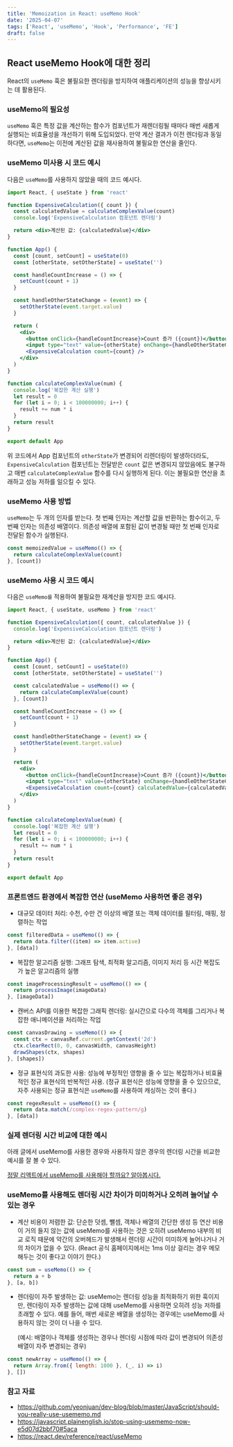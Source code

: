 ```yaml
---
title: 'Memoization in React: useMemo Hook'
date: '2025-04-07'
tags: ['React', 'useMemo', 'Hook', 'Performance', 'FE']
draft: false
---
```


## React useMemo Hook에 대한 정리

React의 `useMemo` 훅은 불필요한 렌더링을 방지하여 애플리케이션의 성능을 향상시키는 데 활용된다.

### useMemo의 필요성

`useMemo` 훅은 특정 값을 계산하는 함수가 컴포넌트가 재렌더링될 때마다 매번 새롭게 실행되는 비효율성을 개선하기 위해 도입되었다.
만약 계산 결과가 이전 렌더링과 동일하다면, `useMemo`는 이전에 계산된 값을 재사용하여 불필요한 연산을 줄인다.

### useMemo 미사용 시 코드 예시

다음은 `useMemo`를 사용하지 않았을 때의 코드 예시다.

```jsx
import React, { useState } from 'react'

function ExpensiveCalculation({ count }) {
  const calculatedValue = calculateComplexValue(count)
  console.log('ExpensiveCalculation 컴포넌트 렌더링')

  return <div>계산된 값: {calculatedValue}</div>
}

function App() {
  const [count, setCount] = useState(0)
  const [otherState, setOtherState] = useState('')

  const handleCountIncrease = () => {
    setCount(count + 1)
  }

  const handleOtherStateChange = (event) => {
    setOtherState(event.target.value)
  }

  return (
    <div>
      <button onClick={handleCountIncrease}>Count 증가 ({count})</button>
      <input type="text" value={otherState} onChange={handleOtherStateChange} />
      <ExpensiveCalculation count={count} />
    </div>
  )
}

function calculateComplexValue(num) {
  console.log('복잡한 계산 실행')
  let result = 0
  for (let i = 0; i < 100000000; i++) {
    result += num * i
  }
  return result
}

export default App
```

위 코드에서 App 컴포넌트의 `otherState`가 변경되어 리렌더링이 발생하더라도, `ExpensiveCalculation` 컴포넌트는 전달받은 `count` 값은 변경되지 않았음에도 불구하고 매번 `calculateComplexValue` 함수를 다시 실행하게 된다.
이는 불필요한 연산을 초래하고 성능 저하를 일으킬 수 있다.

### useMemo 사용 방법

`useMemo`는 두 개의 인자를 받는다. 첫 번째 인자는 계산할 값을 반환하는 함수이고, 두 번째 인자는 의존성 배열이다.
의존성 배열에 포함된 값이 변경될 때만 첫 번째 인자로 전달된 함수가 실행된다.

```jsx
const memoizedValue = useMemo(() => {
  return calculateComplexValue(count)
}, [count])
```

### useMemo 사용 시 코드 예시

다음은 `useMemo를` 적용하여 불필요한 재계산을 방지한 코드 예시다.

```jsx
import React, { useState, useMemo } from 'react'

function ExpensiveCalculation({ count, calculatedValue }) {
  console.log('ExpensiveCalculation 컴포넌트 렌더링')

  return <div>계산된 값: {calculatedValue}</div>
}

function App() {
  const [count, setCount] = useState(0)
  const [otherState, setOtherState] = useState('')

  const calculatedValue = useMemo(() => {
    return calculateComplexValue(count)
  }, [count])

  const handleCountIncrease = () => {
    setCount(count + 1)
  }

  const handleOtherStateChange = (event) => {
    setOtherState(event.target.value)
  }

  return (
    <div>
      <button onClick={handleCountIncrease}>Count 증가 ({count})</button>
      <input type="text" value={otherState} onChange={handleOtherStateChange} />
      <ExpensiveCalculation count={count} calculatedValue={calculatedValue} />
    </div>
  )
}

function calculateComplexValue(num) {
  console.log('복잡한 계산 실행')
  let result = 0
  for (let i = 0; i < 100000000; i++) {
    result += num * i
  }
  return result
}

export default App
```

### 프론트엔드 환경에서 복잡한 연산 (useMemo 사용하면 좋은 경우)

- 대규모 데이터 처리: 수천, 수만 건 이상의 배열 또는 객체 데이터를 필터링, 매핑, 정렬하는 작업

```javascript
const filteredData = useMemo(() => {
  return data.filter((item) => item.active)
}, [data])
```

- 복잡한 알고리즘 실행: 그래프 탐색, 최적화 알고리즘, 이미지 처리 등 시간 복잡도가 높은 알고리즘의 실행

```javascript
const imageProcessingResult = useMemo(() => {
  return processImage(imageData)
}, [imageData])
```

- 캔버스 API를 이용한 복잡한 그래픽 렌더링: 실시간으로 다수의 객체를 그리거나 복잡한 애니메이션을 처리하는 작업

```javascript
const canvasDrawing = useMemo(() => {
  const ctx = canvasRef.current.getContext('2d')
  ctx.clearRect(0, 0, canvasWidth, canvasHeight)
  drawShapes(ctx, shapes)
}, [shapes])
```

- 정규 표현식의 과도한 사용: 성능에 부정적인 영향을 줄 수 있는 복잡하거나 비효율적인 정규 표현식의 반복적인 사용.
  (정규 표현식은 성능에 영향을 줄 수 있으므로, 자주 사용되는 정규 표현식은 `useMemo`를 사용하여 캐싱하는 것이 좋다.)

```javascript
const regexResult = useMemo(() => {
  return data.match(/complex-regex-pattern/g)
}, [data])
```

### 실제 렌더링 시간 비교에 대한 예시

아래 글에서 useMemo를 사용한 경우와 사용하지 않은 경우의 렌더링 시간을 비교한 예시를 잘 볼 수 있다.

[정말 리액트에서 useMemo를 사용해야 할까요? 알아봅시다.](https://github.com/yeonjuan/dev-blog/blob/master/JavaScript/should-you-really-use-usememo.md)

### useMemo를 사용해도 렌더링 시간 차이가 미미하거나 오히려 늘어날 수 있는 경우

- 계산 비용이 저렴한 값: 단순한 덧셈, 뺄셈, 객체나 배열의 간단한 생성 등 연산 비용이 거의 들지 않는 값에 useMemo를 사용하는 것은 오히려 useMemo 내부의 비교 로직 때문에 약간의 오버헤드가 발생해서 렌더링 시간이 미미하게 늘어나거나 거의 차이가 없을 수 있다.
  (React 공식 홈페이지에서는 1ms 이상 걸리는 경우 메모 해두는 것이 좋다고 이야기 한다.)

```javascript
const sum = useMemo(() => {
  return a + b
}, [a, b])
```

- 렌더링이 자주 발생하는 값: useMemo는 렌더링 성능을 최적화하기 위한 훅이지만, 렌더링이 자주 발생하는 값에 대해 useMemo를 사용하면 오히려 성능 저하를 초래할 수 있다. 예를 들어, 매번 새로운 배열을 생성하는 경우에는 useMemo를 사용하지 않는 것이 더 나을 수 있다.

  (예시: 배열이나 객체를 생성하는 경우나 렌더링 시점에 따라 값이 변경되어 의존성 배열이 자주 변경되는 경우)

```javascript
const newArray = useMemo(() => {
  return Array.from({ length: 1000 }, (_, i) => i)
}, [])
```

### 참고 자료

- https://github.com/yeonjuan/dev-blog/blob/master/JavaScript/should-you-really-use-usememo.md
- https://javascript.plainenglish.io/stop-using-usememo-now-e5d07d2bbf70#5aca
- https://react.dev/reference/react/useMemo
